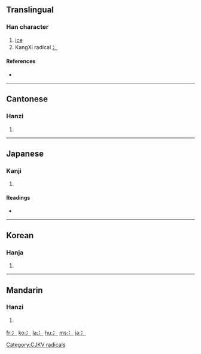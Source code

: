 ==Translingual==
{{stroke order|type=animate}}

===Han character===
{{Han char|rn=15|rad=冫|as=00|sn=2|four=|canj=戈一 (IM)}}

# [[ice]]
# KangXi radical [[Index:Chinese radical/冫|冫]]

====References====
* {{Han ref|kx=0131.150|dkj=01607|dj=0294.110|hdz=10295.010|uh=51AB|ud=20907}}

----

==Cantonese==

===Hanzi===
{{yue-hanzi|jyut=|y=[[bing1]]}}

# {{defn|Cantonese}}

----

==Japanese==

===Kanji===
{{ja-kanji|grade=|rs=冫00}}

# {{defn|Japanese}}

====Readings====
* {{ja-readings|on=[[ひょう]] (hyō)|kun=[[こおり]] (koori)}}

----

==Korean==

===Hanja===
{{ko-hanja|hangeul=빙|rv=bing|mr=ping}}

# {{defn|Korean}}

[[Category:CJKV radicals]]

----

==Mandarin==

===Hanzi===
{{cmn-hanzi|pin=[[bīng]] ([[bing1]])|wg=ping<sup>1</sup>}}

# {{defn|Mandarin}}

[[fr:冫]]
[[ko:冫]]
[[la:冫]]
[[hu:冫]]
[[ms:冫]]
[[ja:冫]]